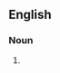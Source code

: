 {{also|throneroom|throne room}}
==English==

===Noun===
{{en-noun}}

# {{alt form|throne room|lang=en|nodot=1}}
